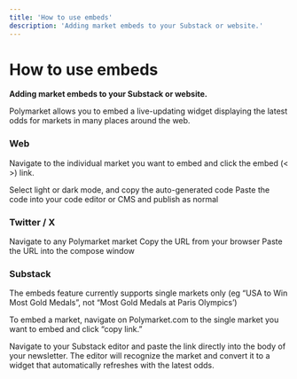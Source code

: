 ```yaml
---
title: 'How to use embeds'
description: 'Adding market embeds to your Substack or website.'
---
```


# How to use embeds

**Adding market embeds to your Substack or website.**

Polymarket allows you to embed a live-updating widget displaying the latest odds for markets in many places around the web.

### Web
Navigate to the individual market you want to embed and click the embed (< >) link.

Select light or dark mode, and copy the auto-generated code
Paste the code into your code editor or CMS and publish as normal

### Twitter / X

Navigate to any Polymarket market
Copy the URL from your browser
Paste the URL into the compose window

### Substack

<Note>The embeds feature currently supports single markets only (eg “USA to Win Most Gold Medals”, not “Most Gold Medals at Paris Olympics’) </Note>


To embed a market, navigate on Polymarket.com to the single market you want to embed and click “copy link.”

Navigate to your Substack editor and paste the link directly into the body of your newsletter. The editor will recognize the market and convert it to a widget that automatically refreshes with the latest odds.

